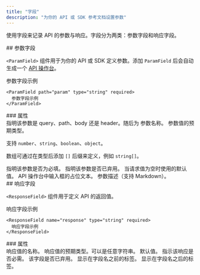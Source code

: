 ```yaml
---
title: "字段"
description: "为你的 API 或 SDK 参考文档设置参数"
---
```


使用字段来记录 API 的参数与响应。字段分为两类：参数字段和响应字段。

<div id="parameter-field">
  ## 参数字段
</div>

`<ParamField>` 组件用于为你的 API 或 SDK 定义参数。添加 `ParamField` 后会自动生成一个 [API 操作台](/zh/api-playground/overview)。

<ParamField path="param" type="string" required>
  参数字段示例
</ParamField>

```mdx
<ParamField path="param" type="string" required>
  参数字段示例
</ParamField>
```

<div id="properties">
  ### 属性
</div>

<ParamField body="query, path, body, or header" type="string">
  指明该参数是 query、path、body 还是 header。随后为
  参数名称。
</ParamField>

<ParamField body="type" type="string">
  参数值的预期类型。

  支持 `number`、`string`、`boolean`、`object`。

  数组可通过在类型后添加 `[]` 后缀来定义，例如 `string[]`。
</ParamField>

<ParamField body="required" type="boolean">
  指明该参数是否为必填。
</ParamField>

<ParamField body="deprecated" type="boolean">
  指明该参数是否已弃用。
</ParamField>

<ParamField body="default" type="any">
  当请求值为空时使用的默认值。
</ParamField>

<ParamField body="placeholder" type="string">
  API 操作台中输入框的占位文本。
</ParamField>

<ParamField body="children" type="string">
  参数描述（支持 Markdown）。
</ParamField>

<div id="response-field">
  ## 响应字段
</div>

`<ResponseField>` 组件用于定义 API 的返回值。

<ResponseField name="response" type="string" required>
  响应字段示例
</ResponseField>

```mdx
<ResponseField name="response" type="string" required>
  响应字段示例
</ResponseField>
```

<div id="properties">
  ### 属性
</div>

<ResponseField name="name" type="string" required>
  响应值的名称。
</ResponseField>

<ResponseField name="type" type="string" required>
  响应值的预期类型。可以是任意字符串。
</ResponseField>

<ResponseField name="default" type="string">
  默认值。
</ResponseField>

<ResponseField name="required" type="boolean">
  指示该响应是否必需。
</ResponseField>

<ResponseField name="deprecated" type="boolean">
  该字段是否已弃用。
</ResponseField>

<ResponseField name="pre" type="string[]">
  显示在字段名之前的标签。
</ResponseField>

<ResponseField name="post" type="string[]">
  显示在字段名之后的标签。
</ResponseField>